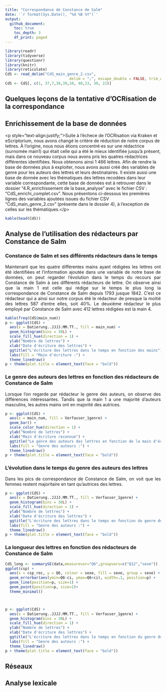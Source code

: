 ```yaml
---
title: "Correspondance de Constance de Salm"
date: '`r format(Sys.Date(), "%d %B %Y")`'
output: 
  github_document:
    toc: true
    toc_depth: 3
    df_print: paged
---
```


```r
library(readr)
library(tidyverse)
library(questionr)
library(knitr)
library(reticulate)
CdS <- read_delim("CdS_main_genre_2.csv", 
                             delim = ";", escape_double = FALSE, trim_ws = TRUE)
CdS <- CdS[, c(1, 37,7,38,39,10, 40,13, 30, 22)]

```

## Quelques leçons de la tentative d'OCRisation de la correspondance



## Enrichissement de la base de données

\<p style="text-align:justify;"\>Suite à l'échece de l'OCRisation via Kraken et eScriptorium, nous avons changé le critère de réduction de notre corpus de lettres. À l'origine, nous nous étions concentré·es sur une rédactrice (surnomée main1) qui était celle qui a été le mieux identifiée jusqu'à présent, mais dans ce nouveau corpus nous avons pris les quatres rédactrices différentes identifiées. Nous obtenons ainsi 1 466 lettres. Afin de rendre la base de données plus à exploiter, nous avons aussi créé des variables de genre pour les auteurs des lettres et leurs destinataires. Il existe aussi une base de donnée avec les thématiques des lettres recodées dans leur variable correspondante, cette base de données est à retrouver dans le dossier "4.R_enrichissement de la base_analyse" avec le fichier CSV : "CdS_enrichi_complet.csv". Nous présentons ci-dessous les premières lignes des variables ajoutées issues du fichier CSV "CdS_main_genre_2.csv" (présente dans le dossier 4), à l'exception de celles sur les thématiques.\</p\>

```r
kable(head(CdS))
```

## Analyse de l'utilisation des rédacteurs par Constance de Salm
### Constance de Salm et ses différents rédacteurs dans le temps

<p style="text-align:justify;"> Maintenant que les quatre différentes mains ayant rédigées les lettres ont été identifiées et l'information ajoutée dans une variable de notre base de données, on peut regarder l'évolution dans le temps du recours par Constance de Salm à ses différents rédacteurs de lettre. On observe ainsi que la main 1 est celle qui rédige sur le temps le plus long la correspondance de Constance de Salm depuis 1793 jusque 1842. C'est ce rédacteur qui a ainsi sur notre corpus été le rédacteur de presque la moitié des lettres 587 d'entre elles, soit 40%. Le deuxième rédacteur le plus employé par Constance de Salm avec 412 lettres rédigées est la main 4.</p>

```r
kable(freq(CdS$main_num))
p <- ggplot(CdS) +
  aes(x = Datierung..JJJJ.MM.TT., fill = main_num) +
  geom_histogram(bins = 30L) +
  scale_fill_hue(direction = 1) +
  ylab("Nombre de lettres") +
  xlab("Date d'écriture des lettres") +
  ggtitle("L'écriture des lettres dans le temps en fonction des mains") +
  labs(fill = "Main d'écriture :") +
  theme_linedraw()
p + theme(plot.title = element_text(face = "bold"))
```

### Le genre des auteurs des lettres en fonction des rédacteurs de Constance de Salm

<p style="text-align:justify;">Lorsque l'on regarde par rédacteur le genre des auteurs, on observe des différences intéressantes. Tandis que la main 1 a une majorité d'auteurs masculins, les autres mains ont en majorité des autrices. </p>

```r
p <- ggplot(CdS) +
  aes(x = main_num, fill = Verfasser_1genre) +
  geom_bar() +
  scale_color_hue(direction = 1) +
  ylab("Nombre de lettres") +
  xlab("Main d'écriture reconnue") +
  ggtitle("Le genre des auteurs des lettres en fonction de la main d'écriture :") +
  labs(fill = "Genre des auteurs :") +
  theme_linedraw()
p + theme(plot.title = element_text(face = "bold"))
```

### L'évolution dans le temps du genre des auteurs des lettres

<p style="text-align:justify;">Dans les pics de correspondance de Constance de Salm, on voit que les femmes restent majoritaire en tant qu'autrices des lettres.</p>

```r
p <- ggplot(CdS) +
  aes(x = Datierung..JJJJ.MM.TT., fill = Verfasser_1genre) +
  geom_histogram(bins = 30L) +
  scale_fill_hue(direction = 1) +
  ylab("Nombre de lettres") +
  xlab("Date d'écriture des lettres") +
  ggtitle("L'écriture des lettres dans le temps en fonction du genre des auteurs") +
  labs(fill = "Genre des auteurs :") +
  theme_linedraw()
p + theme(plot.title = element_text(face = "bold"))
```

### La longueur des lettres en fonction des rédacteurs de Constance de Salm
```r

CdS_long <- summarySE(data,measurevar="Q6",groupvars=c("Q12","sexe"))
ggplot(csp) +
  aes(x = csp_rec, y = Q6, colour = sexe, fill = sexe, group = sexe) +
  geom_errorbar(aes(ymin=Q6-ci, ymax=Q6+ci), width=.1, position=p) +
  geom_line(position=p, size=1) +
  geom_point(position=p, size=1)+
  theme_minimal()



p <- ggplot(CdS) +
  aes(x = Datierung..JJJJ.MM.TT., fill = Verfasser_1genre) +
  geom_histogram(bins = 30L) +
  scale_fill_hue(direction = 1) +
  ylab("Nombre de lettres") +
  xlab("Date d'écriture des lettres") +
  ggtitle("L'écriture des lettres dans le temps en fonction du genre des auteurs") +
  labs(fill = "Genre des auteurs :") +
  theme_linedraw()
p + theme(plot.title = element_text(face = "bold"))
```


## Réseaux

## Analyse lexicale 
